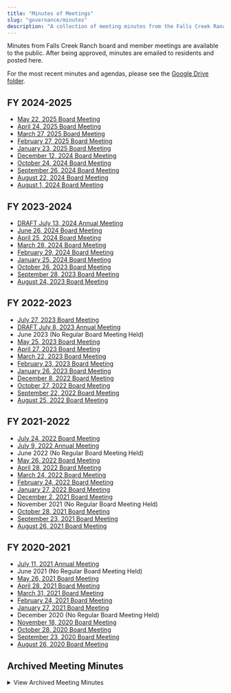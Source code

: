 ```yaml
---
title: "Minutes of Meetings"
slug: "governance/minutes"
description: "A collection of meeting minutes from the Falls Creek Ranch board and member meetings."
---
```



Minutes from Falls Creek Ranch board and member meetings are available to the public. After being approved, minutes are emailed to residents and posted here.

For the most recent minutes and agendas, please see the [Google Drive folder](https://docs.google.com/document/d/1ZAeiRZjMnXnJWPLO63gaC60nyIZTdMnuAZtj1J3lgS8/edit?usp=sharing).

## FY 2024-2025

- [May 22, 2025 Board Meeting](/uploads/documents/minutes/minutes_2025-05-22.pdf)
- [April 24, 2025 Board Meeting](/uploads/documents/minutes/minutes_2025-04-24.pdf)
- [March 27, 2025 Board Meeting](/uploads/documents/minutes/minutes_2025-03-27.pdf)
- [February 27, 2025 Board Meeting](/uploads/documents/minutes/minutes_2025-02-27.pdf)
- [January 23, 2025 Board Meeting](/uploads/documents/minutes/minutes_2025-01-23.pdf)
- [December 12, 2024 Board Meeting](/uploads/documents/minutes/minutes_2024-12-12.pdf)
- [October 24, 2024 Board Meeting](/uploads/documents/minutes/minutes_2024-10-24.pdf)
- [September 26, 2024 Board Meeting](/uploads/documents/minutes/minutes_2024-09-26.pdf)
- [August 22, 2024 Board Meeting](/uploads/documents/minutes/minutes_2024-08-22.pdf)
- [August 1, 2024 Board Meeting](/uploads/documents/minutes/minutes_2024_08_01.pdf)

## FY 2023-2024

- [DRAFT July 13, 2024 Annual Meeting](/uploads/documents/minutes/annual_meeting_2024-07-13_draft.pdf)
- [June 26, 2024 Board Meeting](/uploads/documents/minutes/minutes_2024_06_26.pdf)
- [April 25, 2024 Board Meeting](/uploads/documents/minutes/minutes_2024_04_25.pdf)
- [March 28, 2024 Board Meeting](/uploads/documents/minutes/minutes_2024_03_28.pdf)
- [February 29, 2024 Board Meeting](/uploads/documents/minutes/minutes_2024_02_29.pdf)
- [January 25, 2024 Board Meeting](/uploads/documents/minutes/minutes_2024_01_25.pdf)
- [October 26, 2023 Board Meeting](/uploads/documents/minutes/minutes_2023_10_26.pdf)
- [September 28, 2023 Board Meeting](/uploads/documents/minutes/minutes_2023_09_28.pdf)
- [August 24, 2023 Board Meeting](/uploads/documents/minutes/minutes_2023_08_24.pdf)

## FY 2022-2023

- [July 27, 2023 Board Meeting](/uploads/documents/minutes/minutes_2023_07_27.pdf)
- [DRAFT July 8, 2023 Annual Meeting](/uploads/documents/minutes/annual_meeting_2023-07-08_draft.pdf)
- June 2023 (No Regular Board Meeting Held)
- [May 25, 2023 Board Meeting](/uploads/documents/minutes/minutes_2023_05_25.pdf)
- [April 27, 2023 Board Meeting](/uploads/documents/minutes/minutes_2023_04_27.pdf)
- [March 22, 2023 Board Meeting](/uploads/documents/minutes/minutes_2023_03_22.pdf)
- [February 23, 2023 Board Meeting](/uploads/documents/minutes/minutes_2023_02_23.pdf)
- [January 26, 2023 Board Meeting](/uploads/2023/02/January-26-2023-Board-Minutes.pdf)
- [December 8, 2022 Board Meeting](/uploads/2023/02/December-8-2022-Board-Minutes.pdf)
- [October 27, 2022 Board Meeting](/uploads/2022/12/October-27-2022-Board-Minutes.pdf)
- [September 22, 2022 Board Meeting](/uploads/2022/11/September-22-2022-Board-Minutes.pdf)
- [August 25, 2022 Board Meeting](/uploads/2022/09/August-25-2022-Board-Minutes.pdf)

## FY 2021-2022

- [July 24, 2022 Board Meeting](/uploads/2022/09/July-24-2022-Board-Transition-Mtg-Minutes.pdf)
- [July 9, 2022 Annual Meeting](/uploads/documents/minutes/annual_meeting_2022-07-09.pdf)
- June 2022 (No Regular Board Meeting Held)
- [May 26, 2022 Board Meeting](/uploads/2022/07/May-26-2022-Board-Minutes.pdf)
- [April 28, 2022 Board Meeting](/uploads/2022/05/April-28-2022-Board-Minutes.pdf)
- [March 24, 2022 Board Meeting](/uploads/2022/05/March-24-2022-Board-Minutes.pdf)
- [February 24, 2022 Board Meeting](/uploads/2022/03/February-24-2022-Board-Minutes.pdf)
- [January 27, 2022 Board Meeting](/uploads/2022/03/January-27-2022-Board-Minutes.pdf)
- [December 2, 2021 Board Meeting](/uploads/2022/01/December-2-2021-Board-Minutes.pdf)
- November 2021 (No Regular Board Meeting Held)
- [October 28, 2021 Board Meeting](/uploads/2022/01/October-28-2021-Board-Minutes.pdf)
- [September 23, 2021 Board Meeting](/uploads/2021/11/FCR-Board-Minutes-September-23-2021.pdf)
- [August 26, 2021 Board Meeting](/uploads/2021/11/FCR-Board-Minutes-August-26-2021-V3.pdf)

## FY 2020-2021

- [July 11, 2021 Annual Meeting](/uploads/2022/07/2021-FCR-Annual-Meeting-Minutes.pdf)
- June 2021 (No Regular Board Meeting Held)
- [May 26, 2021 Board Meeting](/uploads/2021/11/FCR-Board-Minutes-May-26-2021.pdf)
- [April 28, 2021 Board Meeting](/uploads/2022/01/FCR-Board-Minutes-April-28-2021.pdf)
- [March 31, 2021 Board Meeting](/uploads/2022/01/FCR-March-2021-Minutes-V-2-1.pdf)
- [February 24, 2021 Board Meeting](/uploads/2022/01/FCR-Board-Minutes-2-24-21.pdf)
- [January 27, 2021 Board Meeting](/uploads/2016/02/January-27-2021-Board-Meeting.pdf)
- December 2020 (No Regular Board Meeting Held)
- [November 18, 2020 Board Meeting](/uploads/2022/01/FCR-Board-Minutes-11-18-20.pdf)
- [October 28, 2020 Board Meeting](/uploads/2022/01/FCR-Board-Approved-Minutes-10-28-20.pdf)
- [September 23, 2020 Board Meeting](/uploads/2016/02/FCR-Board-Minutes-9-23-20.pdf)
- [August 26, 2020 Board Meeting](/uploads/2016/02/FCR-Board-Minutes-8.26.20.pdf)

## Archived Meeting Minutes

<details>
<summary>View Archived Meeting Minutes</summary>

### FY 2019-2020

- [July 29, 2020 Board Meeting](/uploads/2016/02/FCR-07.29.20-BOD-meeting-minutes.pdf)
- [July 11, 2020 Annual Meeting](/uploads/2021/08/FCR-07.11.20-annual-meeting-minutes.pdf)
- [June 08, 2020 Special Board Meeting](/uploads/2016/02/FCR-06.08.20-Special-BOD-meeting-minutes.pdf)
- [May 14, 2020 Board Meeting](/uploads/2016/02/FCR-05.14.20-BOD-meeting-minutes-.pdf)
- [April 23, 2020 Special Board Meeting](/uploads/2016/02/FCR-04.23.20-BOD-meeting-minutes.pdf)
- [April 09, 2020 Board Meeting](/uploads/2016/02/FCR-04.09.20-BOD-meeting-minutes.pdf)
- March 2019 (No Regular Board Meeting Held)
- [February 13, 2020 Board Meeting](/uploads/2016/02/FCR-02.13.20-BOD-meeting-minutes.pdf)
- [January 09, 2020 Board Meeting](/uploads/2016/02/FCR-01.09.20-BOD-meeting-minutes-FINAL.pdf)
- December 2019 (No Regular Board Meeting Held)
- [November 14, 2019 Board Meeting](/uploads/2016/02/FCR-11.14.19-BOD-meeting-minutes.pdf)
- [October 16, 2019 Board Meeting](/uploads/2016/02/FCR-10.16.19-BOD-meeting-minutes.pdf)
- [September 12, 2019 Board Meeting](/uploads/2016/02/FCR-09.12.19-BOD-meeting-minutes.pdf)
- [August 08, 2019 Board Meeting](/uploads/2016/02/FCR-meeting_minutes-08.08.19.pdf)

### FY 2018-2019

- [July 13, 2019 Annual Meeting](/uploads/documents/minutes/archive/07.13.19-final-annual-meeting-minutes.pdf)
- [April 24, 2019 Board Meeting](/uploads/documents/minutes/archive/April-24-2019-Board-Meeting.pdf)
- [April 15, 2019 Special Board Meeting](/uploads/documents/minutes/archive/April-15-2019-Special-Board-Meeting.pdf)
- [March 27, 2019 Board Meeting](/uploads/documents/minutes/archive/FCR-03.27.19-BOD-Meeting-Minutes.pdf)
- [February 27, 2019 Board Meeting](/uploads/documents/minutes/archive/02.27.18-BOD-meeting-minutes-FINAL.pdf)
- [January 16, 2019 Board Meeting](/uploads/documents/minutes/archive/FCR-Board-Minutes-01.16.19.pdf)
- [November 28, 2018 Board Meeting](/uploads/documents/minutes/archive/FCR-Board-Minutes-11.28.18.pdf)
- [October 17, 2018 Board Meeting](/uploads/documents/minutes/archive/FCR-Board-Minutes-10.17.18.pdf)
- [September 18, 2018 Board Meeting](/uploads/documents/minutes/archive/FCR-Board-Minutes-9.18.18-.pdf)
- [August 21, 2018 Board Meeting](/uploads/documents/minutes/archive/FCR-08.21.18-BOD-meeting-minutes.pdf)

### FY 2017-2018

- [July 2018, Annual Meeting](/uploads/documents/minutes/archive/08.25.18-final-annual-meeting-minutes.pdf)
- [June 21, 2018 Board Meeting](/uploads/documents/minutes/archive/FCR-06.21.18-BOD-meeting-minutes.pdf)
- [May 15, 2018 Board Meeting](/uploads/documents/minutes/archive/FCR-05.15.18-BOD-meeting-minutes-FINAL.docx.pdf)
- [April 9, 2018 Board Meeting](/uploads/documents/minutes/archive/FCR-04.09.18-BOD-meeting-minutes-FINAL.pdf)
- [January 10, 2018 Board Meeting](/uploads/documents/minutes/archive/January-10-2018-Board-Meeting.pdf)
- [November 29, 2017 Board Meeting](/uploads/documents/minutes/archive/November-29-2017-Board-Meeting.pdf)
- [October 17, 2017 Board Meeting](/uploads/documents/minutes/archive/October-17-2017-Board-Meeting.pdf)
- [September 20, 2017 Board Meeting](/uploads/documents/minutes/archive/September-20-2017-Board-Meeting.pdf)
- [August 24, 2017 Board Meeting](/uploads/documents/minutes/archive/August-24-2017-Board-Meeting.pdf)
- [August 1, 2017 Board Meeting](/uploads/documents/minutes/archive/August-1-2017-Board-Meeting.pdf)

### FY 2016-2017

- [July 2017 Annual Meeting](/uploads/documents/minutes/archive/2017-FCR-Annual-Meeting-minutes.pdf)
- [June 29, 2017 Board Meeting](/uploads/documents/minutes/archive/June-29-2017-Special-BOD-Mtg-on-AWC-easements.pdf)
- [May 17, 2017 Board Meeting](/uploads/documents/minutes/archive/May-17-2017-Board-Meeting.pdf)
- [April 12, 2017 Board Meeting](/uploads/documents/minutes/archive/April-12-2017-Board-Meeting.pdf)
- [March 15, 2017 Board Meeting](/uploads/documents/minutes/archive/March-15-2017-Board-Meeting.pdf)
- [February 15, 2017 Board Meeting](/uploads/documents/minutes/archive/February-15-2017-Board-Meeting.pdf)
- [January 14, 2017 Town Hall Metro District](/uploads/documents/minutes/archive/January-14-2017-Town-Hall-meeting-on-Converting-to-a-Metro-District.pdf)
- [January 4, 2017 Board Meeting](/uploads/documents/minutes/archive/January-4-2017-Board-Meeting.pdf)
- [November 18, 2016 Board Meeting](/uploads/documents/minutes/archive/November-18-2016-Board-Meeting.pdf)
- [October 19, 2016 Board Meeting](/uploads/documents/minutes/archive/October-19-2016-Board-Meeting.pdf)
- [September 29, 2016 Board Meeting](/uploads/documents/minutes/archive/September-29-2016-Board-Meeting.pdf)
- [August 23, 2016 Board Meeting](/uploads/documents/minutes/archive/August-23-2016-Board-Meeting.pdf)
- [August 13, 2016 Special Board Meeting Firewise](/uploads/documents/minutes/archive/August-13-2016-Special-Board-Meeting-on-Firewise-Grants.pdf)

### FY 2015-2016

- [July 9, 2016 Annual Meeting](/uploads/documents/minutes/archive/July-9-2016-Annual-Meeting-minutes-DRAFT.pdf)
- [July 25, 2015 Town Hall](/uploads/documents/minutes/archive/June-25-2016-Town-Hall-meeting-on-Alternative-Sources-of-Water.pdf)
- [May 17, 2016 Board Meeting](/uploads/documents/minutes/archive/May-17-2016-Board-Meeting.pdf)
- [April 19, 2016 Board Meeting](/uploads/documents/minutes/archive/April-19-2016-Board-Meeting.pdf)
- [March 15, 2016 Board Meeting](/uploads/documents/minutes/archive/March-15-2016-Board-Meeting.pdf)
- [February 23, 2016 Board Meeting](/uploads/documents/minutes/archive/February-23-2016-Board-Meeting.pdf)
- [January 19, 2016 Board Meeting](/uploads/documents/minutes/archive/January-19-2016-Board-Meeting.pdf)
- [December 7, 2015 Board Meeting](/uploads/documents/minutes/archive/December-7-2015-Special-Board-Meeting.pdf)
- [October 20, 2015 Board Meeting](/uploads/documents/minutes/archive/October-20-2015-Board-Meeting.pdf)
- [September 15, 2015 Board Meeting](/uploads/documents/minutes/archive/September-15-2015-Board-Meeting.pdf)
- [August 25, 2015 Board Meeting](/uploads/documents/minutes/archive/August-25-2015-Board-Meeting.pdf)

### FY 2014-2015

- [July 22, 2015 Board Meeting](/uploads/documents/minutes/archive/July-22-2015-Board-Transition-Meeting.pdf)
- [July 2015 Annual Meeting](/uploads/documents/minutes/archive/July-2015-Annual-Meeting-Minutes.pdf)
- [June 8, 2015 Board Meeting](/uploads/documents/minutes/archive/June-8-2015-Board-Meeting.pdf)
- [May 12, 2015 Board Meeting](/uploads/documents/minutes/archive/May-12-2015-Board-Meeting.pdf)
- [April, 25, Town Hall Meeting](/uploads/documents/minutes/archive/April-25-2015-Town-Hall-Meeting.pdf)
- [April 2, 2015 Board Meeting](/uploads/documents/minutes/archive/April-2-2015-Board-Meeting.pdf)
- [March 12, 2015 Board Meeting](/uploads/documents/minutes/archive/March-12-2015-Board-Meeting.pdf)
- [February 10, 2015 Board Meeting](/uploads/documents/minutes/archive/February-10-2015-Board-Meeting.pdf)
- [January 13, 2015 Board Meeting](/uploads/documents/minutes/archive/January-13-2015-Board-Meeting.pdf)
- [November 11, 2014 Board Meeting](/uploads/documents/minutes/archive/November-11-2014-Board-Meeting.pdf)
- [October 14, 2014 Board Meeting](/uploads/documents/minutes/archive/October-14-2014-Board-Meeting.pdf)
- [September 9, 2014 Board Meeting](/uploads/documents/minutes/archive/September-9-2014-Board-Meeting.pdf)
- [August 4, 2014 Board Meeting](/uploads/documents/minutes/archive/August-4-2014-Board-Meeting.pdf)

### FY 2013-2014

- [July 2014 Annual Meeting](/uploads/documents/minutes/archive/July-2014-Annual-Meeting-Minutes.pdf)
- [June 5, 2014 Board Meeting](/uploads/documents/minutes/archive/June-5-2014-Board-Meeting.pdf)
- [May 12, 2014 Board Meeting](/uploads/documents/minutes/archive/May-12-2014-Board-Meeting.pdf)
- [April 14, 2014 Board Meeting](/uploads/documents/minutes/archive/April-14-2014-Board-Meeting.pdf)
- [March 10, 2014 Board Meeting](/uploads/documents/minutes/archive/March-10-2014-Board-Meeting.pdf)
- [February 10, 2014 Board Meeting](/uploads/documents/minutes/archive/February-10-2014-Board-Minutes.pdf)
- [February 3, 2014 Special Board Meeting Water Usage Billing](/uploads/documents/minutes/archive/February-3-2014-Special-Board-Meeting-Water-Usage-Billing.pdf)
- [January 13, 2014 Board Meeting](/uploads/documents/minutes/archive/January-13-2014-Board-Meeting.pdf)
- [November 11, 2013 Board Meeting](/uploads/documents/minutes/archive/November-11-2013-Board-Meeting.pdf)
- [October 14, 2013 Board Meeting](/uploads/documents/minutes/archive/October-14-2013-Board-Meeting.pdf)
- [September 16, 2013 Board Meeting](/uploads/documents/minutes/archive/September-16-2013-Board-Meeting.pdf)
- [August 19, 2013 Board Meeting](/uploads/documents/minutes/archive/August-19-2013-Board-Meeting.pdf)

### FY 2012-2013

- [July 2013 Annual Meeting](/uploads/documents/minutes/archive/July-2013-Annual-Meeting-Minutes.pdf)
- [June 17, 2013 Board Meeting](/uploads/documents/minutes/archive/June-17-2013-Board-Meeting.pdf)
- [May 20, 2013 Board Meeting](/uploads/documents/minutes/archive/May-20-2013-Board-Meeting.pdf)
- [April 29, 2013 Board Meeting](/uploads/documents/minutes/archive/April-29-2013-Board-Meeting.pdf)
- [March 27, 2013 Board Meeting](/uploads/documents/minutes/archive/March-27-2013-Board-Meeting.pdf)
- [February 25, 2013 Board Meeting](/uploads/documents/minutes/archive/February-25-2013-Board-Meeting.pdf)
- [January 7, 2013 Board Meeting](/uploads/documents/minutes/archive/January-7-2013-Board-Meeting.pdf)
- [November 5, 2012 Board Meeting](/uploads/documents/minutes/archive/November-5-2012-Board-Meeting.pdf)
- [September 24, 2012 Board Meeting](/uploads/documents/minutes/archive/September-24-2012-Board-Meeting.pdf)
- [August 10, 2012 Board Meeting](/uploads/documents/minutes/archive/August-10-2012-Board-Meeting.pdf)

### FY 2011-2012

- [July 2012 Annual Meeting](/uploads/documents/minutes/archive/July-2012-Annual-Meeting-Minutes.pdf)
- [June 19, 2012 Board Meeting](/uploads/documents/minutes/archive/June-19-2012-Board-Meeting.pdf)
- [May 31, 2012 Board Meeting](/uploads/documents/minutes/archive/May-31-2012-Board-Meeting.pdf)
- [April 25, 2012 Board Meeting](/uploads/documents/minutes/archive/April-25-2012-Board-Meeting.pdf)
- [March 14, 2012 Board Meeting](/uploads/documents/minutes/archive/March-14-2012-Board-Meeting.pdf)
- [February 21, 2012 Board Meeting](/uploads/documents/minutes/archive/February-21-2012-Board-Meeting.pdf)
- [January 13, 2012 Board Meeting](/uploads/documents/minutes/archive/January-13-2012-Board-Meeting.pdf)
- [December 14, 2011 Board Meeting](/uploads/documents/minutes/archive/December-14-2011-Board-Meeting.pdf)
- [November 9, 2011 Board Meeting](/uploads/documents/minutes/archive/November-9-2011-Board-Meeting.pdf)
- [October 4, 2011 Board Meeting](/uploads/documents/minutes/archive/October-4-2011-Board-Meeting.pdf)
- [August 23, 2011 Board Meeting](/uploads/documents/minutes/archive/August-23-2011-Board-Meeting.pdf)

### FY 2010-2021

- [July 2011 Annual Meeting](/uploads/documents/minutes/archive/July-9-2011-Annual-Meeting-Minutes-Correted-at-2012-Annual-Meeting.pdf)
- [June 30, 2011 Board Meeting](/uploads/documents/minutes/archive/June-30-2011-Board-Meeting.pdf)
- [April 28, 2011 Board Meeting](/uploads/documents/minutes/archive/April-28-2011-Board-Meeting.pdf)
- [May 23, 2011 Board Meeting](/uploads/documents/minutes/archive/May-23-2011-Board-Meeting.pdf)
- [March 15, 2011 Board Meeting](/uploads/documents/minutes/archive/March-15-2011-Board-Meeting.pdf)
- [February 15, 2011 Board Meeting](/uploads/documents/minutes/archive/February-15-2011-Board-Meeting.pdf)
- [January 25, 2011 Board Meeting](/uploads/documents/minutes/archive/January-25-2011-Board-Meeting.pdf)
- [December 6, 2010 Board Meeting](/uploads/documents/minutes/archive/December-6-2010-Board-Meeting.pdf)
- [October 28, 2010 Board Meeting](/uploads/documents/minutes/archive/October-28-2010-Board-Meeting.pdf)
- [September 10, 2010 Board Meeting](/uploads/documents/minutes/archive/September-10-2010-Board-Meeting.pdf)
- [August 19, 2010 Board Meeting](/uploads/documents/minutes/archive/August-19-2010-Board-Meeting.pdf)

### FY 2009-2010

- [July 10, 2010 Annual Meeting](/uploads/documents/minutes/archive/July-10-2010-Annual-Members-Meeting.pdf)
- [June 23, 2010 Board Meeting](/uploads/documents/minutes/archive/June-23-2010-Board-Meeting.pdf)
- [May 26, 2010 Board Meeting](/uploads/documents/minutes/archive/May-26-2010-Board-Meeting.pdf)
- [April 27, 2010 Board Meeting](/uploads/documents/minutes/archive/April-27-2010-Board-Meeting.pdf)
- [March 22, 2010 Board Meeting](/uploads/documents/minutes/archive/March-22-2010-Board-Meeting.pdf)
- [February 24, 2010 Board Meeting](/uploads/documents/minutes/archive/February-24-2010-Board-Meeting.pdf)
- [January 26, 2010 Board Meeting](/uploads/documents/minutes/archive/January-26-2010-Board-Meeting.pdf)
- [December 14, 2009 Board Meeting](/uploads/documents/minutes/archive/December-14-2009-Board-Meeting.pdf)
- [November 5, 2009 Board Meeting](/uploads/documents/minutes/archive/November-5-2009-Board-Meeting.pdf)
- [October 4, 2009 Board Meeting](/uploads/documents/minutes/archive/October-4-2009-Board-Meeting.pdf)
- [September 15, 2009 Board Meeting](/uploads/documents/minutes/archive/September-15-2009-Board-Meeting.pdf)
- [August 18, 2009 Board Meeting](/uploads/documents/minutes/archive/August-18-2009-Board-Meeting.pdf)
- [August 1, 2009 Board Meeting Transition](/uploads/documents/minutes/archive/August-1-2009-Board-Meeting-Tansitional-Meeting.pdf)

### FY 2008-2009

- [July 11, 2009 Annual Meeting](/uploads/documents/minutes/archive/July-11-2009-Annual-Members-Meeting.pdf)
- [May 27, 2009 Board Meeting](/uploads/documents/minutes/archive/May-27-2009-Board-Meeting.pdf)
- [April 16, 2009 Board Meeting](/uploads/documents/minutes/archive/April-16-2009-Board-Meeting.pdf)
- [March 16, 2009 Board Meeting](/uploads/documents/minutes/archive/March-16-2009-Board-Meeting.pdf)
- [February 16, 2009 Board Meeting](/uploads/documents/minutes/archive/February-16-2009-Board-Meeting.pdf)
- [January 21, 2009 Board Meeting](/uploads/documents/minutes/archive/January-21-2009-Board-Meeting.pdf)
- [December 9, 2008 Board Meeting](/uploads/documents/minutes/archive/December-9-2008-Board-Meeting.pdf)
- [November 19, 2008 Board Meeting](/uploads/documents/minutes/archive/November-19-2008-Board-Meeting.pdf)
- [October 9, 2008 Board Meeting](/uploads/documents/minutes/archive/October-9-2008-Board-Meeting.pdf)
- [September 10, 2008 Board Meeting](/uploads/documents/minutes/archive/September-10-2008-Board-Meeting.pdf)
- [August 13, 2008 Board Meeting](/uploads/documents/minutes/archive/August-13-2008-Board-Meeting.pdf)

### FY 2007-2008

- [July 12, 2008 Annual Meeting](/uploads/documents/minutes/archive/July-12-2008-Annual-Members-Meeting.pdf)
- [June 4, 2008 Board Meeting](/uploads/documents/minutes/archive/June-4-2008-Board-Meeting.pdf)
- [April 30, 2008 Board Meeting](/uploads/documents/minutes/archive/April-30-2008-Board-Meeting.pdf)
- [March 12, 2008 Board Meeting](/uploads/documents/minutes/archive/March-12-2008-Board-Meeting.pdf)
- [February 7, 2008 Board Meeting](/uploads/documents/minutes/archive/February-7-2008-Board-Meeting.pdf)
- [January 16, 2008 Board Meeting](/uploads/documents/minutes/archive/January-16-2008-Board-Meeting.pdf)
- [November 9, 2007 Board Meeting](/uploads/documents/minutes/archive/November-9-2007-Board-Meeting.pdf)
- [October 3, 2007 Board Meeting](/uploads/documents/minutes/archive/October-3-2007-Board-Meeting.pdf)
- [September 5, 2007 Board Meeting](/uploads/documents/minutes/archive/September-5-2007-Board-Meeting.pdf)
- [August 9, 2007 Board Meeting](/uploads/documents/minutes/archive/August-9-2007-Board-Meeting.pdf)

### FY 2006-2007

- [July 14, 2007 Annual Meeting](/uploads/documents/minutes/archive/July-14-2007-Annual-Members-Meeting.pdf)
- [June 6, 2007 Board Meeting](/uploads/documents/minutes/archive/June-6-2007-Board-Meeting.pdf)
- [May 9, 2007 Board Meeting](/uploads/documents/minutes/archive/May-9-2007-Board-Meeting.pdf)
- [April 11, 2007 Board Meeting](/uploads/documents/minutes/archive/April-11-2007-Board-Meeting.pdf)
- [March 8, 2007 Board Meeting](/uploads/documents/minutes/archive/March-8-2007-Board-Meeting.pdf)
- [February 8, 2007 Board Meeting](/uploads/documents/minutes/archive/February-8-2007-Board-Meeting.pdf)
- [January 19, 2007 Board Meeting](/uploads/documents/minutes/archive/January-19-2007-Board-Meeting.pdf)
- Minutes for 2006 are below

### Archived Meeting Minutes by Year

- [2006](/uploads/documents/minutes/archive/2006-Minutes-Archived.pdf)
- [2005](/uploads/documents/minutes/archive/2005-Minutes-Archived.pdf)
- [2004](/uploads/documents/minutes/archive/2004-Minutes-Archived.pdf)
- [2000-2003](/uploads/documents/minutes/archive/2000-to-2003-Minutes-Archived.pdf)
- [1995-1999](/uploads/documents/minutes/archive/1995-to-1999-Minutes-Archived.pdf)

</details>
